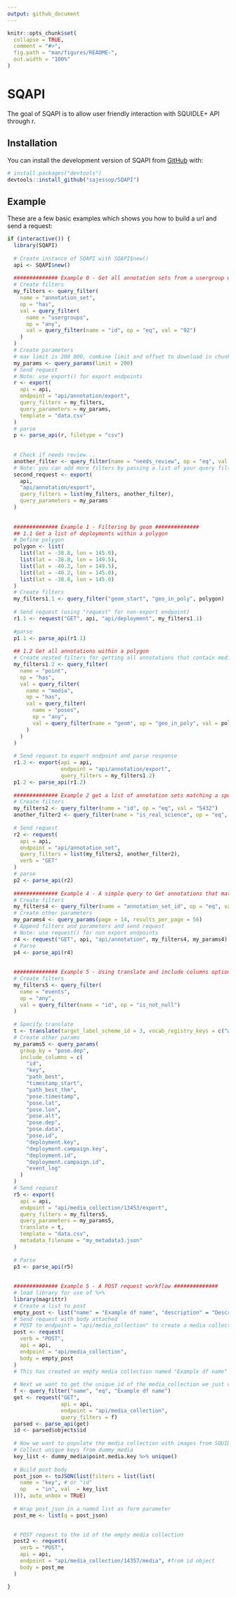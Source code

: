 ```yaml
---
output: github_document
---
```


<!-- README.md is generated from README.Rmd. Please edit that file -->

```r
knitr::opts_chunk$set(
  collapse = TRUE,
  comment = "#>",
  fig.path = "man/figures/README-",
  out.width = "100%"
)
```

# SQAPI

<!-- badges: start -->
<!-- badges: end -->

The goal of SQAPI is to allow user friendly interaction with SQUIDLE+ API through r.

## Installation

You can install the development version of SQAPI from [GitHub](https://github.com/) with:

``` r
# install.packages("devtools")
devtools::install_github("sajessop/SQAPI")
```

## Example

These are a few basic examples which shows you how to build a url and send a request:

```r
if (interactive()) {
  library(SQAPI)
  
  # Create instance of SQAPI with SQAPI$new()
  api <- SQAPI$new()
  
  ############## Example 0 - Get all annotation sets from a usergroup with id matching 92 ##############
  # Create filters
  my_filters <- query_filter(
    name = "annotation_set",
    op = "has",
    val = query_filter(
      name = "usergroups",
      op = "any",
      val = query_filter(name = "id", op = "eq", val = "92")
    )
  )
  # Create parameters
  # max limit is 200 000, combine limit and offset to download in chunks
  my_params <- query_params(limit = 200)
  # Send request
  # Note: use export() for export endpoints
  r <- export(
    api = api,
    endpoint = "api/annotation/export",
    query_filters = my_filters,
    query_parameters = my_params,
    template = "data.csv"
  )
  # parse
  p <- parse_api(r, filetype = "csv")
  
  
  # Check if needs review...
  another_filter <- query_filter(name = "needs_review", op = "eq", val = "True")
  # Note: you can add more filters by passing a list of your query filters
  second_request <- export(
    api,
    "api/annotation/export",
    query_filters = list(my_filters, another_filter),
    query_parameters = my_params
  )
  
  
  ############## Example 1 - Filtering by geom ##############
  ## 1.1 Get a list of deployments within a polygon
  # Define polygon
  polygon <- list(
    list(lat = -38.8, lon = 145.0),
    list(lat = -38.8, lon = 149.5),
    list(lat = -40.2, lon = 149.5),
    list(lat = -40.2, lon = 145.0),
    list(lat = -38.8, lon = 145.0)
  )
  # Create filters
  my_filters1.1 <- query_filter("geom_start", "geo_in_poly", polygon)
  
  # Send request (using "request" for non-export endpoint)
  r1.1 <- request("GET", api, "api/deployment", my_filters1.1)
  
  #parse
  p1.1 <- parse_api(r1.1)
  
  ## 1.2 Get all annotations within a polygon
  # Create nested filters for getting all annotations that contain media with poses within a polygon
  my_filters1.2 <- query_filter(
    name = "point",
    op = "has",
    val = query_filter(
      name = "media",
      op = "has",
      val = query_filter(
        name = "poses",
        op = "any",
        val = query_filter(name = "geom", op = "geo_in_poly", val = polygon)
      )
    )
  )
  
  # Send request to export endpoint and parse response
  r1.2 <- export(api = api,
                 endpoint = "api/annotation/export",
                 query_filters = my_filters1.2)
  p1.2 <- parse_api(r1.2)
  
  ############## Example 2 get a list of annotation sets matching a specified id and check if they are real science ##############
  # Create filters
  my_filters2 <- query_filter(name = "id", op = "eq", val = "5432")
  another_filter2 <- query_filter(name = "is_real_science", op = "eq", val = "true")
  
  # Send request
  r2 <- request(
    api = api,
    endpoint = "api/annotation_set",
    query_filters = list(my_filters2, another_filter2),
    verb = "GET"
  )
  # parse
  p2 <- parse_api(r2)
  
  ############## Example 4 - A simple query to Get annotations that match annotation_set_id = 5432 and specify pagination parameters ##############
  # Create filters
  my_filters4 <- query_filter(name = "annotation_set_id", op = "eq", val = "5432")
  # Create other parameters
  my_params4 <- query_params(page = 14, results_per_page = 56)
  # Append filters and parameters and send request
  # Note: use request() for non export endpoints
  r4 <- request("GET", api, "api/annotation", my_filters4, my_params4)
  # Parse
  p4 <- parse_api(r4)
  
  
  ############## Example 5 - Using translate and include columns options ##############
  # Create filters
  my_filters5 <- query_filter(
    name = "events",
    op = "any",
    val = query_filter(name = "id", op = "is_not_null")
  )
  
  # Specify translate
  t <- translate(target_label_scheme_id = 3, vocab_registry_keys = c("worms", "caab"))
  # Create other params
  my_params5 <- query_params(
    group_by = "pose.dep",
    include_columns = c(
      "id",
      "key",
      "path_best",
      "timestamp_start",
      "path_best_thm",
      "pose.timestamp",
      "pose.lat",
      "pose.lon",
      "pose.alt",
      "pose.dep",
      "pose.data",
      "pose.id",
      "deployment.key",
      "deployment.campaign.key",
      "deployment.id",
      "deployment.campaign.id",
      "event_log"
    )
  )
  # Send request
  r5 <- export(
    api = api,
    endpoint = "api/media_collection/13453/export",
    query_filters = my_filters5,
    query_parameters = my_params5,
    translate = t,
    template = "data.csv",
    metadata_filename = "my_metadata3.json"
  )
  
  # Parse
  p3 <- parse_api(r5)
  
  
  ############## Example 5 - A POST request workflow ##############
  # load library for use of %>% 
  library(magrittr)
  # Create a list to post
  empty_post <- list("name" = "Example df name", "description" = "Description of media collection")
  # Send request with body attached 
  # POST to endpoint = "api/media_collection" to create a media collection
  post <- request(
    verb = "POST",
    api = api,
    endpoint = "api/media_collection",
    body = empty_post
  )
  # This has created an empty media collection named "Example df name" with a description "Description of media collection"
  
  # Next we want to get the unique id of the media_collection we just created
  f <- query_filter("name", "eq", "Example df name")
  get <- request("GET",
                 api = api,
                 endpoint = "api/media_collection",
                 query_filters = f)
  parsed <- parse_api(get)
  id <- parsed$objects$id
  
  # Now we want to populate the media collection with images from SQUIDLE
  # Collect unique keys from dummy_media
  key_list <- dummy_media$point.media.key %>% unique()
  
  # Build post body
  post_json <- toJSON(list(filters = list(list(
    name = "key", # or "id"
    op   = "in", val  = key_list
  ))), auto_unbox = TRUE)
  
  # Wrap post_json in a named list as form parameter
  post_me <- list(q = post_json)
  

  # POST request to the id of the empty media collection
  post2 <- request(
    verb = "POST",
    api = api,
    endpoint = "api/media_collection/14357/media", #from id object
    body = post_me
  )

}
```




